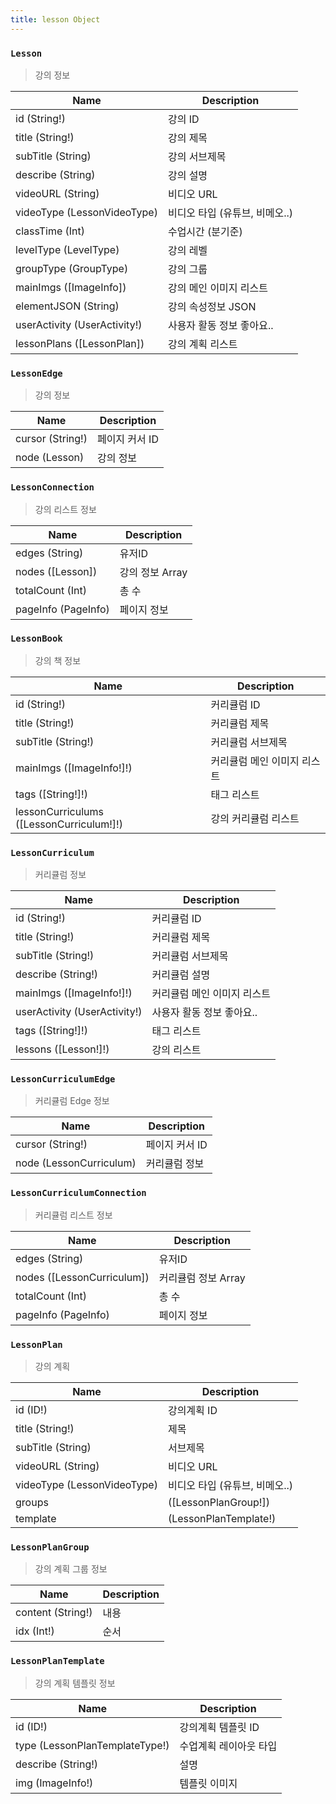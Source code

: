 ```yaml
---
title: lesson Object
---
```



### `Lesson`
> 강의 정보

| Name | Description |
| -------- | -------- | 
| id (String!)  | 강의 ID  | 
| title (String!)  | 강의 제목  | 
| subTitle (String) | 강의 서브제목 
| describe (String) | 강의 설명
| videoURL (String) | 비디오 URL
| videoType (<Link to="/enum/lesson/#LessonVideoType">LessonVideoType</Link>) | 비디오 타입 (유튜브, 비메오..)
| classTime (Int) | 수업시간 (분기준)
| levelType (<Link to="/enum/lesson/#LessonLevelType">LevelType</Link>) | 강의 레벨
| groupType (<Link to="/enum/lesson/#LessonGroupType">GroupType</Link>) | 강의 그룹
| mainImgs ([<Link to="/object/imageInfo/#ImageInfo">ImageInfo</Link>]) | 강의 메인 이미지 리스트
| elementJSON (String) | 강의 속성정보 JSON
| userActivity (UserActivity!) | 사용자 활동 정보 좋아요..
| lessonPlans ([<Link to="/object/lesson/#LessonPlan">LessonPlan</Link>])  | 강의 계획 리스트


### `LessonEdge`
> 강의 정보

| Name | Description |
| -------- | -------- | 
| cursor (String!)  | 페이지 커서 ID  | 
| node (<Link to="/object/lesson/#Lesson">Lesson</Link>)  | 강의 정보  |


### `LessonConnection`
> 강의 리스트 정보

| Name | Description |
| -------- | -------- | 
| edges (String)  | 유저ID  | 
| nodes ([<Link to="/object/lesson/#Lesson">Lesson</Link>])  | 강의 정보 Array  |
| totalCount (Int) | 총 수 
| pageInfo (<Link to="/object/pageInfo/#PageInfo">PageInfo</Link>)  | 페이지 정보  


### `LessonBook`
> 강의 책 정보

| Name | Description |
| -------- | -------- | 
| id (String!)  | 커리큘럼 ID  | 
| title (String!)  | 커리큘럼 제목  | 
| subTitle (String!) | 커리큘럼 서브제목 
| mainImgs ([<Link to="/object/imageInfo/#ImageInfo">ImageInfo</Link>!]!) | 커리큘럼 메인 이미지 리스트
| tags ([String!]!) | 태그 리스트
| lessonCurriculums ([<Link to="/object/lesson/#LessonCurriculum">LessonCurriculum</Link>!]!)  | 강의 커리큘럼 리스트



### `LessonCurriculum`
> 커리큘럼 정보

| Name | Description |
| -------- | -------- | 
| id (String!)  | 커리큘럼 ID  | 
| title (String!)  | 커리큘럼 제목  | 
| subTitle (String!) | 커리큘럼 서브제목 
| describe (String!) | 커리큘럼 설명
| mainImgs ([<Link to="/object/imageInfo/#ImageInfo">ImageInfo</Link>!]!) | 커리큘럼 메인 이미지 리스트
| userActivity (UserActivity!) | 사용자 활동 정보 좋아요..
| tags ([String!]!) | 태그 리스트
| lessons ([<Link to="/object/lesson/#Lesson">Lesson</Link>!]!)  | 강의 리스트


### `LessonCurriculumEdge`
> 커리큘럼 Edge 정보

| Name | Description |
| -------- | -------- | 
| cursor (String!)  | 페이지 커서 ID  | 
| node (<Link to="/object/lesson/#LessonCurriculum">LessonCurriculum</Link>)  | 커리큘럼 정보  |


### `LessonCurriculumConnection`
> 커리큘럼 리스트 정보

| Name | Description |
| -------- | -------- | 
| edges (String)  | 유저ID  | 
| nodes ([<Link to="/object/lesson/#LessonCurriculum">LessonCurriculum</Link>])  | 커리큘럼 정보 Array  |
| totalCount (Int) | 총 수 
| pageInfo (<Link to="/object/pageInfo/#PageInfo">PageInfo</Link>)  | 페이지 정보  


### `LessonPlan`
> 강의 계획

| Name | Description |
| -------- | -------- | 
| id (ID!)  | 강의계획 ID  |
| title (String!) | 제목
| subTitle (String) | 서브제목 
| videoURL (String) | 비디오 URL
| videoType (<Link to="/enum/lesson/#LessonVideoType">LessonVideoType</Link>) | 비디오 타입 (유튜브, 비메오..)
| groups |  ([<Link to="/object/lesson/#LessonPlanGroup">LessonPlanGroup</Link>!]) | 수업계획 그룹
| template | (<Link to="/object/lesson/#LessonPlanTemplate">LessonPlanTemplate</Link>!) | 수업계획 디자인 템플릿


### `LessonPlanGroup`
> 강의 계획 그룹 정보

| Name | Description |
| -------- | -------- | 
| content (String!)  | 내용  | 
| idx (Int!) | 순서


### `LessonPlanTemplate`
> 강의 계획 템플릿 정보

| Name | Description |
| -------- | -------- | 
| id (ID!)  | 강의계획 템플릿 ID  | 
| type (<Link to="/enum/lesson/#LessonPlanTemplateType">LessonPlanTemplateType</Link>!) | 수업계획 레이아웃 타입
| describe (String!) | 설명
| img (<Link to="/object/imageInfo/#ImageInfo">ImageInfo</Link>!) | 템플릿 이미지

